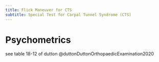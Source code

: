 ```yaml
---
title: Flick Maneuver for CTS
subtitle: Special Test for Carpal Tunnel Syndrome (CTS)
---
```




# Psychometrics

see table 18-12 of dutton @duttonDuttonOrthopaedicExamination2020

